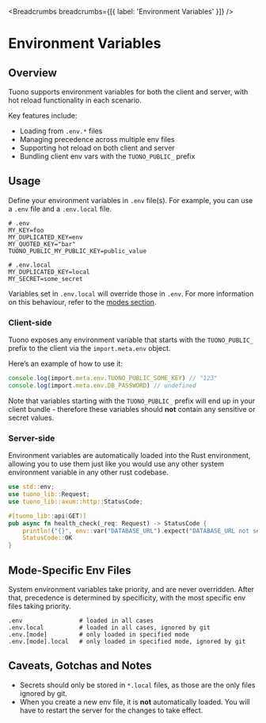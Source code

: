 
<MetaTags
  title="Tuono - Environment Variables"
  description="Learn to add and access environment variables in your Tuono application"
  canonical="https://tuono.dev/documentation/environment-variables"
/>


<Breadcrumbs breadcrumbs={[{ label: 'Environment Variables' }]} />

# Environment Variables

## Overview

Tuono supports environment variables for both the client and server, with hot reload functionality in each scenario.

Key features include:

- Loading from `.env.*` files
- Managing precedence across multiple env files
- Supporting hot reload on both client and server
- Bundling client env vars with the `TUONO_PUBLIC_` prefix

## Usage

Define your environment variables in `.env` file(s). For example, you can use a `.env` file and a `.env.local` file.

```env
# .env
MY_KEY=foo
MY_DUPLICATED_KEY=env
MY_QUOTED_KEY="bar"
TUONO_PUBLIC_MY_PUBLIC_KEY=public_value
```

```env
# .env.local
MY_DUPLICATED_KEY=local
MY_SECRET=some_secret
```

Variables set in `.env.local` will override those in `.env`. For more information on this behaviour, refer to the [modes section](#mode-specific-env-files).

### Client-side

Tuono exposes any environment variable that starts with the `TUONO_PUBLIC_` prefix to the client via the `import.meta.env` object. 

Here’s an example of how to use it:

```ts
console.log(import.meta.env.TUONO_PUBLIC_SOME_KEY) // "123"
console.log(import.meta.env.DB_PASSWORD) // undefined
```

Note that variables starting with the `TUONO_PUBLIC_` prefix will end up in your client bundle - therefore these variables should **not** contain any sensitive or secret values.

### Server-side

Environment variables are automatically loaded into the Rust environment, allowing you to use them just like you would use any other system environment variable in any other rust codebase.

```rs
use std::env;
use tuono_lib::Request;
use tuono_lib::axum::http::StatusCode;

#[tuono_lib::api(GET)]
pub async fn health_check(_req: Request) -> StatusCode {
    println!("{}", env::var("DATABASE_URL").expect("DATABASE_URL not set"));
    StatusCode::OK
}
```

## Mode-Specific Env Files

System environment variables take priority, and are never overridden. After that, precedence is determined by specificity, with the most specific env files taking priority.

```text
.env                # loaded in all cases
.env.local          # loaded in all cases, ignored by git
.env.[mode]         # only loaded in specified mode
.env.[mode].local   # only loaded in specified mode, ignored by git
```

## Caveats, Gotchas and Notes

- Secrets should only be stored in `*.local` files, as those are the only files ignored by git.
- When you create a new env file, it is **not** automatically loaded. You will have to restart the server for the changes to take effect.
